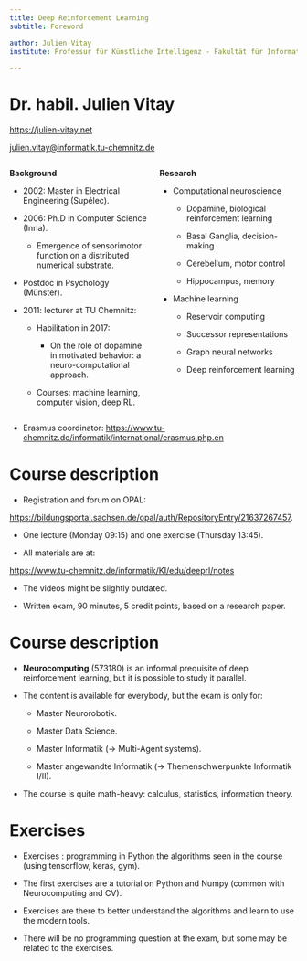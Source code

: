 ```yaml
---
title: Deep Reinforcement Learning
subtitle: Foreword

author: Julien Vitay
institute: Professur für Künstliche Intelligenz - Fakultät für Informatik

---
```


# Dr. habil. Julien Vitay

<https://julien-vitay.net>

<julien.vitay@informatik.tu-chemnitz.de>

::: {.columns}
::: {.column width=50%}


**Background**

* 2002: Master in Electrical Engineering (Supélec).

* 2006: Ph.D in Computer Science (Inria).

    * Emergence of sensorimotor function on a distributed numerical substrate.

* Postdoc in Psychology (Münster).

* 2011: lecturer at TU Chemnitz:

    * Habilitation in 2017:

        * On the role of dopamine in motivated behavior: a neuro-computational approach.

    * Courses: machine learning, computer vision, deep RL.

:::
::: {.column width=50%}


**Research**

* Computational neuroscience

    * Dopamine, biological reinforcement learning

    * Basal Ganglia, decision-making

    * Cerebellum, motor control

    * Hippocampus, memory

* Machine learning

    * Reservoir computing

    * Successor representations

    * Graph neural networks

    * Deep reinforcement learning

:::
:::


* Erasmus coordinator:  <https://www.tu-chemnitz.de/informatik/international/erasmus.php.en>

# Course description

* Registration and forum on OPAL: 

<https://bildungsportal.sachsen.de/opal/auth/RepositoryEntry/21637267457>.

* One lecture (Monday 09:15) and one exercise (Thursday 13:45).

* All materials are at:

<https://www.tu-chemnitz.de/informatik/KI/edu/deeprl/notes>

* The videos might be slightly outdated.

* Written exam, 90 minutes, 5 credit points, based on a research paper.


# Course description

* **Neurocomputing** (573180) is an informal prequisite of deep reinforcement learning, but it is possible to study it parallel.

* The content is available for everybody, but the exam is only for:

    * Master Neurorobotik.

    * Master Data Science.

    * Master Informatik ($\rightarrow$ Multi-Agent systems).

    * Master angewandte Informatik ($\rightarrow$ Themenschwerpunkte Informatik I/II).


* The course is quite math-heavy: calculus, statistics, information theory.




# Exercises

* Exercises : programming in Python the algorithms seen in the course (using tensorflow, keras, gym).

* The first exercises are a tutorial on Python and Numpy (common with Neurocomputing and CV).

* Exercises are there to better understand the algorithms and learn to use the modern tools.

* There will be no programming question at the exam, but some may be related to the exercises.

